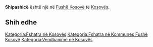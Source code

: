 {{Fshat në 
 | Emri                = Shipashicë
 | EmriAlt                = 
 | NAME_SHORT_FORM=      
 | NAME_GENERIC=      
 | NAME_SORT_NAME_RO=      SHIPASHICE
 | FULL_NAME_RO = Shipashicë
 | FULL_NAME_ND_RO=Shipashice
 | SORT_NAME_RG=SHIPASHICE
 | FULL_NAME_RG=Shipashicë
 | FULL_NAME_ND_RG=Shipashice
 | SRP_NAME_SHORT_FORM=      
 | SRP_NAME_GENERIC=      
 | SRP_NAME_SORT_NAME_RO=      
 | SRP_FULL_NAME_RO = 
 | SRP_FULL_NAME_ND_RO=
 | SRP_SORT_NAME_RG=
 | SRP_FULL_NAME_RG=
 | SRP_FULL_NAME_ND_RG=
 | Emri (Rasa dhanore) = 
 | Figura              = 
 | Shteti              = Kosovo
 | Komuna              = Fushë Kosovë
 | Kodi postar         = 
 | Sipërfaqja          = 

 | Popullsia           = 

 | Regj. i popullsisë  = 
 | Dend. e popullsisë  = 
 | Faqja zyrtare       = 
 <!--- Koordinatat ----> 
 | Gjerësia            = 42.597222
 | Gjatësia            = 21.664444
 | Lartësia            = 
}}
'''Shipashicë''' është një [[]] në [[Fushë Kosovë]] të [[Kosovës]].

<!-- == Gjeografia == -->
<!-- == Historia == -->
<!-- == Demografia == -->
== Shih edhe ==
{{Komuna Fushë Kosovë}}
{{Kosovo-Administrata-Cung}}

[[Kategoria:Fshatra në Kosovës]]
[[Kategoria:Fshatra në Kommunes Fushë Kosovë]]
[[Kategoria:Vendbanime në Kosovës]]